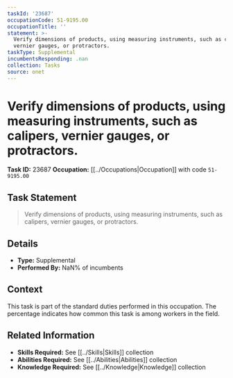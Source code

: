 ```yaml
---
taskId: '23687'
occupationCode: 51-9195.00
occupationTitle: ''
statement: >-
  Verify dimensions of products, using measuring instruments, such as calipers,
  vernier gauges, or protractors.
taskType: Supplemental
incumbentsResponding: .nan
collection: Tasks
source: onet
---
```

# Verify dimensions of products, using measuring instruments, such as calipers, vernier gauges, or protractors.

**Task ID:** 23687
**Occupation:** [[../Occupations|Occupation]] with code `51-9195.00`

## Task Statement

> Verify dimensions of products, using measuring instruments, such as calipers, vernier gauges, or protractors.

## Details

- **Type:** Supplemental
- **Performed By:** NaN% of incumbents

## Context

This task is part of the standard duties performed in this occupation. The percentage indicates how common this task is among workers in the field.

## Related Information

- **Skills Required:** See [[../Skills|Skills]] collection
- **Abilities Required:** See [[../Abilities|Abilities]] collection
- **Knowledge Required:** See [[../Knowledge|Knowledge]] collection
